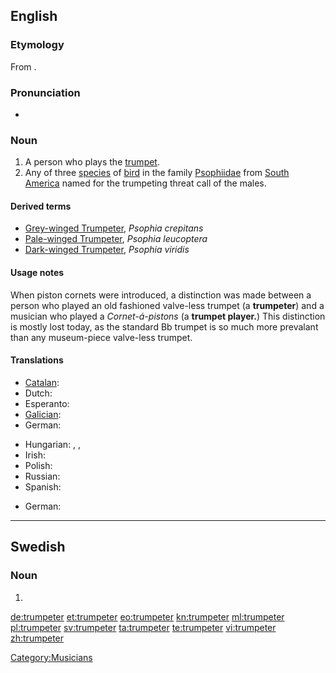==English==
{{wikipedia|Trumpeter (bird)}}

===Etymology===
From {{suffix|trumpet|er}}.

===Pronunciation===
* {{IPA|/ˈtɹʌmpɛtɜ/|lang=en}}

===Noun===
{{en-noun}}

# A person who plays the [[trumpet]].
# Any of three [[species]] of [[bird]] in the family [[Psophiidae]] from [[South America]] named for the trumpeting threat call of the males.

====Derived terms====
* [[Grey-winged Trumpeter]], ''Psophia crepitans''
* [[Pale-winged Trumpeter]], ''Psophia leucoptera''
* [[Dark-winged Trumpeter]], ''Psophia viridis''

====Usage notes====
When piston cornets were introduced, a distinction was made between a person who played an old fashioned valve-less trumpet (a '''trumpeter''') and a musician who played a ''Cornet-á-pistons'' (a '''trumpet player.''')  This distinction is mostly lost today, as the standard Bb trumpet is so much more prevalant than any museum-piece valve-less trumpet.

====Translations====
{{trans-top|person who plays the trumpet}}
* [[Catalan]]: {{t|ca|trompetista|m|f}}
* Dutch: {{t-|nl|trompettist|m}}
* Esperanto: {{t|eo|trumpetisto}}
* [[Galician]]: {{t+|gl|trompetista|m|f|xs=Galician}}
* German: {{t+|de|Trompeter|m}}
{{trans-mid}}
* Hungarian: {{t-|hu|trombitás}}, {{t|hu|kürtös}}, {{t-|hu|trombitajátékos}}
* Irish: {{t-|ga|trumpadóir|m|xs=Irish}}
* Polish: {{t-|pl|trębacz|m}}
* Russian: {{t|ru|трубач|m|sc=Cyrl|tr=trubáč}}
* Spanish: {{t-|es|trompetista|m|f}}
{{trans-bottom}}

{{trans-top|bird}}
* German: {{t-|de|Trompetervogel|m}}
{{trans-mid}}
{{trans-bottom}}

[[Category:Musicians]]

----

==Swedish==

===Noun===
{{infl|sv|noun form}}

# {{sv-noun-form-indef-pl|trumpet}}

[[de:trumpeter]]
[[et:trumpeter]]
[[eo:trumpeter]]
[[kn:trumpeter]]
[[ml:trumpeter]]
[[pl:trumpeter]]
[[sv:trumpeter]]
[[ta:trumpeter]]
[[te:trumpeter]]
[[vi:trumpeter]]
[[zh:trumpeter]]